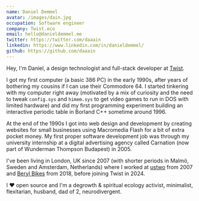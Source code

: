 ```yaml
---
name: Daniel Demmel
avatar: /images/dain.jpg
occupation: Software engineer
company: Twist.eco
email: hello@danieldemmel.me
twitter: https://twitter.com/daaain
linkedin: https://www.linkedin.com/in/danieldemmel/
github: https://github.com/daaain
---
```


Hey, I'm Daniel, a design technologist and full-stack developer at [Twist](https://www.twist.eco/).

I got my first computer (a basic 386 PC) in the early 1990s, after years of bothering my cousins if I can use their Commodore 64. I started tinkering with my computer right away (motivated by a mix of curiosity and the need to tweak `config.sys` and `himem.sys` to get video games to run in DOS with limited hardware) and did my first programming experiment building an interactive periodic table in Borland C++ sometime around 1996.

At the end of the 1990s I got into web design and development by creating websites for small businesses using Macromedia Flash for a bit of extra pocket money. My first proper software development job was through my university internship at a digital advertising agency called Carnation (now part of Wunderman Thompson Budapest) in 2005.

I've been living in London, UK since 2007 (with shorter periods in Malmö, Sweden and Amsterdam, Netherlands) where I worked at [ustwo](https://ustwo.com/) from 2007 and [Beryl Bikes](https://beryl.cc/) from 2018, before joining Twist in 2024.

I ♥ open source and I'm a degrowth & spiritual ecology activist, minimalist, flexitarian, husband, dad of 2, neurodivergent.
